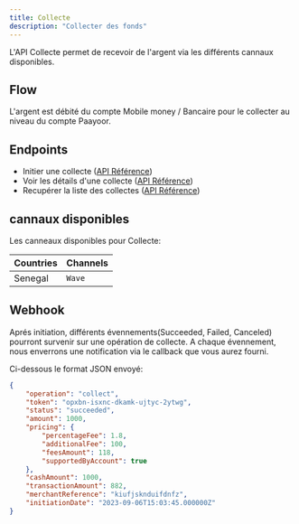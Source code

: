 ```yaml
---
title: Collecte
description: "Collecter des fonds"
---
```


L'API Collecte permet de recevoir de l'argent via les différents cannaux disponibles.

## Flow

L'argent est débité du compte Mobile money / Bancaire pour le collecter au niveau du compte Paayoor.

## Endpoints

- Initier une collecte ([API Référence](/api-reference/endpoint/post-collect))
- Voir les détails d'une collecte ([API Référence](/api-reference/endpoint/get-collect))
- Recupérer la liste des collectes ([API Référence](/api-reference/endpoint/get-collects))

## cannaux disponibles

Les canneaux disponibles pour Collecte:

| Countries | Channels         |
| --------- | ---------------- |
| Senegal   | `Wave`           |

## Webhook

Aprés initiation, différents évennements(Succeeded, Failed, Canceled) pourront survenir sur une opération de collecte. 
A chaque évennement, nous enverrons une notification via le callback que vous aurez fourni.

Ci-dessous le format JSON envoyé:

```json
{
    "operation": "collect",
    "token": "opxbn-isxnc-dkamk-ujtyc-2ytwg",
    "status": "succeeded",
    "amount": 1000,
    "pricing": {
        "percentageFee": 1.8,
        "additionalFee": 100,
        "feesAmount": 118,
        "supportedByAccount": true
    },
    "cashAmount": 1000,
    "transactionAmount": 882,
    "merchantReference": "kiufjsknduifdnfz",
    "initiationDate": "2023-09-06T15:03:45.000000Z"
}
```

